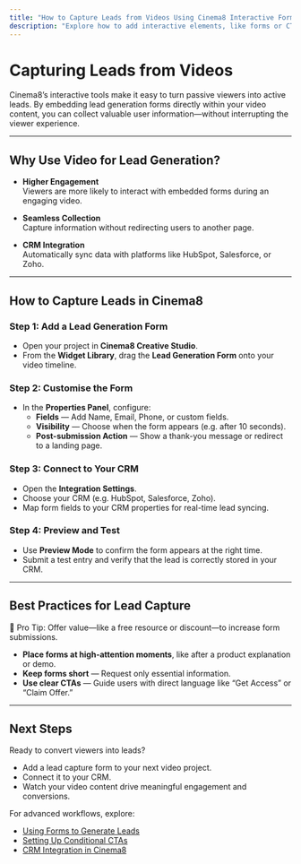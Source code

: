 ---
title: "How to Capture Leads from Videos Using Cinema8 Interactive Forms"
description: "Explore how to add interactive elements, like forms or CTAs, to your videos to capture leads and automate data collection. Visit Cinema8."
---


# Capturing Leads from Videos

Cinema8’s interactive tools make it easy to turn passive viewers into active leads. By embedding lead generation forms directly within your video content, you can collect valuable user information—without interrupting the viewer experience.

---

## Why Use Video for Lead Generation?

- **Higher Engagement**  
  Viewers are more likely to interact with embedded forms during an engaging video.

- **Seamless Collection**  
  Capture information without redirecting users to another page.

- **CRM Integration**  
  Automatically sync data with platforms like HubSpot, Salesforce, or Zoho.

---

## How to Capture Leads in Cinema8

<Steps>

### Step 1: Add a Lead Generation Form

- Open your project in **Cinema8 Creative Studio**.
- From the **Widget Library**, drag the **Lead Generation Form** onto your video timeline.

### Step 2: Customise the Form

- In the **Properties Panel**, configure:
  - **Fields** — Add Name, Email, Phone, or custom fields.
  - **Visibility** — Choose when the form appears (e.g. after 10 seconds).
  - **Post-submission Action** — Show a thank-you message or redirect to a landing page.

### Step 3: Connect to Your CRM

- Open the **Integration Settings**.
- Choose your CRM (e.g. HubSpot, Salesforce, Zoho).
- Map form fields to your CRM properties for real-time lead syncing.

### Step 4: Preview and Test

- Use **Preview Mode** to confirm the form appears at the right time.
- Submit a test entry and verify that the lead is correctly stored in your CRM.

</Steps>

---

## Best Practices for Lead Capture

<Callout type="info">
🎯 Pro Tip: Offer value—like a free resource or discount—to increase form submissions.
</Callout>

- **Place forms at high-attention moments**, like after a product explanation or demo.
- **Keep forms short** — Request only essential information.
- **Use clear CTAs** — Guide users with direct language like “Get Access” or “Claim Offer.”

---

## Next Steps

Ready to convert viewers into leads?

- Add a lead capture form to your next video project.
- Connect it to your CRM.
- Watch your video content drive meaningful engagement and conversions.

For advanced workflows, explore:

- [Using Forms to Generate Leads](#)
- [Setting Up Conditional CTAs](#)
- [CRM Integration in Cinema8](#)
